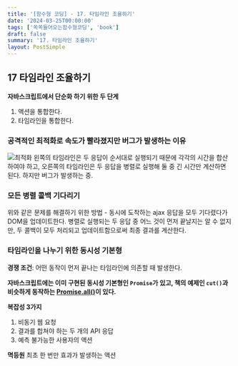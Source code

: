```yaml
---
title: '[함수형 코딩] - 17. 타임라인 조율하기'
date: '2024-03-25T00:00:00'
tags: ['쏙쏙들어오는함수형코딩', 'book']
draft: false
summary: '17. 타임라인 조율하기'
layout: PostSimple
---
```


## 17 타임라인 조율하기

**자바스크립트에서 단순화 하기 위한 두 단계**

1. 액션을 통합한다.
2. 타임라인을 통합한다.

### 공격적인 최적화로 속도가 빨라졌지만 버그가 발생하는 이유

![최적화](https://github.com/user-attachments/assets/5512a416-625d-425e-bc42-134dde1cc44b)
왼쪽의 타임라인은 두 응답이 순서대로 실행되기 때문에 각각의 시간을 합산하여야 하고,
오른쪽의 타임라인은 두 응답을 병렬로 실행해 둘 중 긴 시간만 계산하면 된다. 하지만 버그가 발생하는 중.

### 모든 병렬 콜백 기다리기

위와 같은 문제를 해결하기 위한 방법 - 동시에 도착하는 ajax 응답을 모두 기다렸다가 DOM을 업데이트한다.
병렬로 실행되는 두 응답 중 어느 것이 먼저 끝날지는 알 수 없지만, 두 콜백이 모두 처리되고 업데이트함으로써 최종 결과를 계산한다.

### 타임라인을 나누기 위한 동시성 기본형

**경쟁 조건**: 어떤 동작이 먼저 끝나는 타임라인에 의존할 때 발생한다.

**자바스크립트에는 이미 구현된 동시성 기본형인 `Promise`가 있고, 책의 예제인 `cut()`과 비슷하게 동작하는 [Promise.all()](https://developer.mozilla.org/ko/docs/Web/JavaScript/Reference/Global_Objects/Promise/all)이 있다.**

**복잡성 3가지**

1. 비동기 웹 요청
2. 결과를 합쳐야 하는 두 개의 API 응답
3. 예측 불가능한 사용자의 액션

**멱등원**
최초 한 번만 효과가 발생하는 액션
